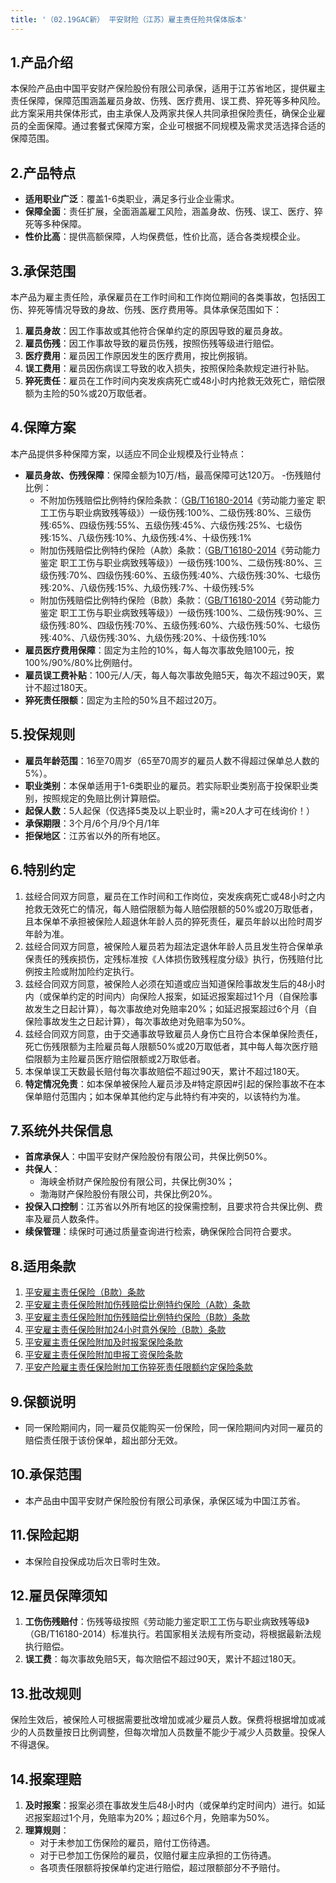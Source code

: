 ```yaml
---
title: '（02.19GAC新） 平安财险（江苏）雇主责任险共保体版本'
---
```


## 1.产品介绍
本保险产品由中国平安财产保险股份有限公司承保，适用于江苏省地区，提供雇主责任保障，保障范围涵盖雇员身故、伤残、医疗费用、误工费、猝死等多种风险。此方案采用共保体形式，由主承保人及两家共保人共同承担保险责任，确保企业雇员的全面保障。通过套餐式保障方案，企业可根据不同规模及需求灵活选择合适的保障范围。

## 2.产品特点
- **适用职业广泛**：覆盖1-6类职业，满足多行业企业需求。
- **保障全面**：责任扩展，全面涵盖雇工风险，涵盖身故、伤残、误工、医疗、猝死等多种保障。
- **性价比高**：提供高额保障，人均保费低，性价比高，适合各类规模企业。

## 3.承保范围
本产品为雇主责任险，承保雇员在工作时间和工作岗位期间的各类事故，包括因工伤、猝死等情况导致的身故、伤残、医疗费用等。具体承保范围如下：
1. **雇员身故**：因工作事故或其他符合保单约定的原因导致的雇员身故。
2. **雇员伤残**：因工作事故导致的雇员伤残，按照伤残等级进行赔偿。
3. **医疗费用**：雇员因工作原因发生的医疗费用，按比例报销。
4. **误工费用**：雇员因伤病误工导致的收入损失，按照保险条款规定进行补贴。
5. **猝死责任**：雇员在工作时间内突发疾病死亡或48小时内抢救无效死亡，赔偿限额为主险的50%或20万取低者。

## 4.保障方案
本产品提供多种保障方案，以适应不同企业规模及行业特点：
- **雇员身故、伤残保障**：保障金额为10万/档，最高保障可达120万。
 -伤残赔付比例：
  - 不附加伤残赔偿比例特约保险条款：（[GB/T16180-2014](/FAQ/GB/GBT16180-2014)《劳动能力鉴定 职工工伤与职业病致残等级》）一级伤残:100%、二级伤残:80%、三级伤残:65%、四级伤残:55%、五级伤残:45%、六级伤残:25%、七级伤残:15%、八级伤残:10%、九级伤残:4%、十级伤残:1%
  - 附加伤残赔偿比例特约保险（A款）条款：（[GB/T16180-2014](/FAQ/GB/GBT16180-2014)《劳动能力鉴定 职工工伤与职业病致残等级》）一级伤残:100%、二级伤残:80%、三级伤残:70%、四级伤残:60%、五级伤残:40%、六级伤残:30%、七级伤残:20%、八级伤残:15%、九级伤残:7%、十级伤残:5%
  - 附加伤残赔偿比例特约保险（B款）条款：（[GB/T16180-2014](/FAQ/GB/GBT16180-2014)《劳动能力鉴定 职工工伤与职业病致残等级》）一级伤残:100%、二级伤残:90%、三级伤残:80%、四级伤残:70%、五级伤残:60%、六级伤残:50%、七级伤残:40%、八级伤残:30%、九级伤残:20%、十级伤残:10%
- **雇员医疗费用保障**：固定为主险的10%，每人每次事故免赔100元，按100%/90%/80%比例赔付。
- **雇员误工费补贴**：100元/人/天，每人每次事故免赔5天，每次不超过90天，累计不超过180天。
- **猝死责任限额**：固定为主险的50%且不超过20万。

## 5.投保规则
- **雇员年龄范围**：16至70周岁（65至70周岁的雇员人数不得超过保单总人数的5%）。
- **职业类别**：本保单适用于1-6类职业的雇员。若实际职业类别高于投保职业类别，按照规定的免赔比例计算赔偿。
- **起保人数**：5人起保（仅选择5类及以上职业时，需≥20人才可在线询价！）
- **承保期限**：3个月/6个月/9个月/1年
- **拒保地区**：江苏省以外的所有地区。

## 6.特别约定
1. 兹经合同双方同意，雇员在工作时间和工作岗位，突发疾病死亡或48小时之内抢救无效死亡的情况，每人赔偿限额为每人赔偿限额的50%或20万取低者，且本保单不承担被保险人超退休年龄人员的猝死责任，雇员年龄以出险时周岁年龄为准。
2. 兹经合同双方同意，被保险人雇员若为超法定退休年龄人员且发生符合保单承保责任的残疾损伤，定残标准按《人体损伤致残程度分级》执行，伤残赔付比例按主险或附加险约定执行。
3. 兹经合同双方同意，被保险人必须在知道或应当知道保险事故发生后的48小时内（或保单约定的时间内）向保险人报案，如延迟报案超过1个月（自保险事故发生之日起计算），每次事故绝对免赔率20%；如延迟报案超过6个月（自保险事故发生之日起计算），每次事故绝对免赔率为50%。
4. 兹经合同双方同意，由于交通事故导致雇员人身伤亡且符合本保单保险责任，死亡伤残限额为主险雇员每人限额50%或20万取低者，其中每人每次医疗赔偿限额为主险雇员医疗赔偿限额或2万取低者。
5. 本保单误工天数最长赔付每次事故赔偿不超过90天，累计不超过180天。
6. **特定情况免责**：如本保单被保险人雇员涉及#特定原因#引起的保险事故不在本保单赔付范围内；如本保单其他约定与此特约有冲突的，以该特约为准。

## 7.系统外共保信息
- **首席承保人**：中国平安财产保险股份有限公司，共保比例50%。
- **共保人**：
  - 海峡金桥财产保险股份有限公司，共保比例30%；
  - 渤海财产保险股份有限公司，共保比例20%。
- **投保入口控制**：江苏省以外所有地区的投保需控制，且要求符合共保比例、费率及雇员人数条件。
- **续保管理**：续保时可通过质量查询进行检索，确保保险合同符合要求。

## 8.适用条款
1. [平安雇主责任保险（B款）条款](../../Terms/Insurance/中国平安财产保险股份有限公司平安雇主责任保险（B款）条款)
2. [平安雇主责任保险附加伤残赔偿比例特约保险（A款）条款](../../Terms/Insurance/平安雇主责任保险附加伤残赔偿比例特约保险（A款）条款)
3. [平安雇主责任保险附加伤残赔偿比例特约保险（B款）条款](../../Terms/Insurance/平安雇主责任保险附加伤残赔偿比例特约保险（B款）条款)
4. [平安雇主责任保险附加24小时意外保险（B款）条款](../../Terms/Insurance/平安雇主责任保险附加24小时意外保险（B款）条款)
5. [平安雇主责任保险附加及时报案保险条款](../../Terms/Insurance/平安雇主责任保险附加及时报案保险条款)
6. [平安雇主责任保险附加申报工资保险条款](../../Terms/Insurance/平安雇主责任保险附加申报工资保险条款)
7. [平安产险雇主责任保险附加工伤猝死责任限额约定保险条款](../../Terms/Insurance/平安产险雇主责任保险附加工伤猝死责任限额约定保险条款)

## 9.保额说明
- 同一保险期间内，同一雇员仅能购买一份保险，同一保险期间内对同一雇员的赔偿责任限于该份保单，超出部分无效。

## 10.承保范围
- 本产品由中国平安财产保险股份有限公司承保，承保区域为中国江苏省。

## 11.保险起期
- 本保险自投保成功后次日零时生效。

## 12.雇员保障须知
1. **工伤伤残赔付**：伤残等级按照《劳动能力鉴定职工工伤与职业病致残等级》（GB/T16180-2014）标准执行。若国家相关法规有所变动，将根据最新法规执行赔偿。
2. **误工费**：每次事故免赔5天，每次赔偿不超过90天，累计不超过180天。

## 13.批改规则
保险生效后，被保险人可根据需要批改增加或减少雇员人数。保费将根据增加或减少的人员数量按日比例调整，但每次增加人员数量不能少于减少人员数量。投保人不得退保。

## 14.报案理赔
1. **及时报案**：报案必须在事故发生后48小时内（或保单约定时间内）进行。如延迟报案超过1个月，免赔率为20%；超过6个月，免赔率为50%。
2. **理算规则**：
   - 对于未参加工伤保险的雇员，赔付工伤待遇。
   - 对于已参加工伤保险的雇员，仅赔付雇主应承担的工伤待遇。
   - 各项责任限额将按保单约定进行赔偿，超过限额部分不予赔付。

